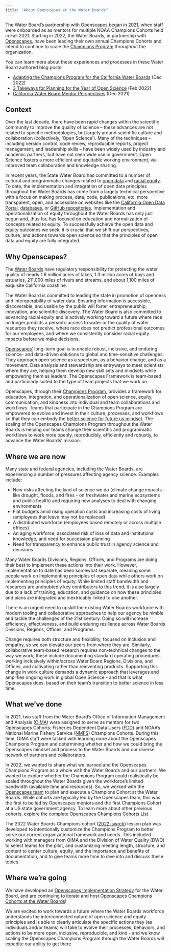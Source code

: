 ```yaml
---
title: "About Openscapes at the Water Boards"
---
```


The Water Board's partnership with Openscapes began in 2021, when staff were onboarded as as mentors for multiple NOAA Champions Cohorts held in Fall 2021. Starting in 2022, the Water Boards, in partnership with [Openscapes](https://www.openscapes.org/), have been leading their own annual Champions Cohorts and intend to continue to scale the [Champions Program](https://www.openscapes.org/champions/) throughout the organization.

You can learn more about these experiences and processes in these Water Board authored blog posts:

-   [Adapting the Champions Program for the California Water Boards](https://www.openscapes.org/blog/2022/12/02/swrcb-2022/) (Dec 2022)
-   [3 Takeways for Planning for the Year of Open Science](https://www.openscapes.org/blog/2022/02/17/esip-winter-2022/) (Feb 2022)
-   [California Water Board Mentor Perspectives](https://www.openscapes.org/blog/2021/12/07/california-waterboards-mentors/) (Dec 2021)

## Context

Over the last decade, there have been rapid changes within the scientific community to improve the quality of science -- these advances are not related to specific methodologies, but largely around scientific culture and collaboration (collectively, 'Open Science'). Many of the techniques -- including version control, code review, reproducible reports, project management, and leadership skills -- have been widely used by industry and academic partners, but have not seen wide use in government. Open Science fosters a more efficient and equitable working environment, via improved team collaboration and knowledge sharing.

In recent years, the State Water Board has committed to a number of cultural and programmatic changes related to [open data](https://www.waterboards.ca.gov/board_decisions/adopted_orders/resolutions/2018/rs2018_0032.pdf) and [racial equity](https://www.waterboards.ca.gov/racial_equity/). To date, the implementation and integration of open data principles throughout the Water Boards has come from a largely technical perspective with a focus on making process, data, code, publications, etc. more transparent, open, and accessible on websites like the [California Open Data Portal](https://data.ca.gov/), [databases](https://www.waterboards.ca.gov/resources/data_databases/), or [GitHub repositories](https://github.com/CAWaterBoardDataCenter). Implementation and operationalization of equity throughout the Water Boards has only just begun and, thus far, has focused on education and normalization of concepts related to equity. To successfully achieve the open data and equity outcomes we seek, it is crucial that we shift our perspectives, culture, and actions towards open science so that the principles of open data and equity are fully integrated.

## Why Openscapes?

The [Water Boards](https://www.waterboards.ca.gov/about_us/) have regulatory responsibility for protecting the water quality of nearly 1.6 million acres of lakes, 1.3 million acres of bays and estuaries, 211,000 miles of rivers and streams, and about 1,100 miles of exquisite California coastline.

The Water Board is committed to leading the state in promotion of openness and interoperability of water data. Ensuring information is accessible, discoverable, and usable by the public will foster entrepreneurship, innovation, and scientific discovery. The Water Board is also committed to advancing racial equity and is actively working toward a future where race no longer predicts a person's access to water or the quality of water resources they receive, where race does not predict professional outcomes for our employees, and where we consistently consider racial equity impacts before we make decisions.

[Openscapes'](https://www.openscapes.org/) long-term goal is to enable robust, inclusive, and enduring science- and data-driven solutions to global and time-sensitive challenges. They approach open science as a spectrum, as a behavior change, and as a movement. Data analysis and stewardship are entryways to meet scientists where they are, helping them develop new skill sets and mindsets while empowering them as leaders. The Openscapes Framework is team-based and particularly suited to the type of team projects that we work on.

Openscapes, through their [Champions Program](https://www.openscapes.org/champions/), provides a framework for education, integration, and operationalization of open science, equity, communication, and kindness into individual and team collaborations and workflows. Teams that participate in the Champions Program are empowered to evolve and invest in their culture, processes, and workflows so that they can embody the [better science for future us mindset](https://openscapes.github.io/series/mindset.html). The scaling of the Openscapes Champions Program throughout the Water Boards is helping our teams change their scientific and programmatic workflows to work more openly, reproducibly, efficiently and robustly, to advance the Water Boards' mission.

## Where we are now

Many state and federal agencies, including the Water Boards, are experiencing a number of pressures affecting agency science. Examples include:

-   New risks affecting the kind of science we do (climate change impacts - like drought, floods, and fires - on freshwater and marine ecosystems and public health) and requiring new analyses to deal with changing environments
-   Flat budgets amid rising operation costs and increasing costs of living (employees that leave may not be replaced)
-   A distributed workforce (employees based remotely or across multiple offices)
-   An aging workforce, associated risk of loss of data and institutional knowledge, and need for succession planning
-   Need for transparency to enhance public trust in agency science and decisions

Many Water Boards Divisions, Regions, Offices, and Programs are doing their best to implement these actions into their work. However, implementation to date has been somewhat separate, meaning some people work on implementing principles of open data while others work on implementing principles of equity. While limited staff bandwidth and resources are undoubtedly key contributors to this trend, it is also largely due to a lack of training, education, and guidance on how these principles and plans are integrated and inextricably linked to one another.

There is an urgent need to upskill the existing Water Boards workforce with modern tooling and collaborative approaches to help our agency be nimble and tackle the challenges of the 21st century. Doing so will increase efficiency, effectiveness, and build enduring resilience across Water Boards Divisions, Regions, Offices, and Programs.

Change requires both structure and flexibility, focused on inclusion and empathy, so we can elevate our peers from where they are. Similarly, collaborative team-based research requires non-technical changes to the way we work; these include documenting standard operating procedures, working inclusively within/across Water Board Regions, Divisions, and Offices, and cultivating rather than reinventing products. Supporting this change in work culture demands a dynamic approach that leverages and amplifies ongoing work in global Open Science - and that is what Openscapes does, based on their team's transition to better science in less time.

## What we've done

In 2021, two staff from the Water Board's Office of Information Management and Analysis ([OIMA](https://www.waterboards.ca.gov/resources/oima/)) were assigned to serve as mentors for two Openscapes Cohorts: Fisheries Dependent Data Users ([FDD](https://openscapes.github.io/2021-fdd)) and NOAA's National Marine Fishery Service ([NMFS](https://openscapes.github.io/2021-noaa-nmfs/)) Champions Cohorts. During this time, OIMA staff were tasked with learning more about the Openscapes Champions Program and determining whether and how we could bring the Openscapes mindset and process to the Water Boards and our diverse network of partners and collaborators.

In 2022, we wanted to share what we learned and the Openscapes Champions Program as a whole with the Water Boards and our partners. We wanted to explore whether the Champions Program could realistically be scaled throughout the Water Boards given the workforce's limited bandwidth (available time and resources). So, we worked with the [Openscapes team](https://www.openscapes.org/team/) to plan and execute a Champions Cohort at the Water Boards. While cohorts are typically led by the Openscapes team, this was the first to be led by Openscapes mentors and the first Champions Cohort at a US state government agency. To learn more about other previous cohorts, explore the complete [Openscapes Champions Cohorts List](https://openscapes.org/events#category=champions).

The 2022 Water Boards Champions cohort ([2022-swrcb](https://github.com/Openscapes/2022-swrcb)) lesson plan was developed to intentionally customize the Champions Program to better serve our current organizational framework and needs. This included working with managers from OIMA and the Division of Water Quality (DWQ) to select teams for the pilot, and customizing meeting length, structure, and content to center culture, equity, and the importance and benefits of documentation, and to give teams more time to dive into and discuss these topics.

## Where we're going

We have developed an [Openscapes Implementation Strategy](https://docs.google.com/viewer?url=https://raw.githubusercontent.com/CAWaterBoardDataCenter/swrcb-openscapes/main/SWRCB_Openscapes_Implementation_Strategy_202302.pdf) for the Water Board, and are continuing to iterate and host [Openscapes Champions Cohorts at the Water Boards](https://cawaterboarddatacenter.github.io/swrcb-openscapes/cohorts/)!

We are excited to work towards a future where the Water Boards workforce understands the interconnected nature of open science and equity principles and is able to clearly articulate the specific actions they (as individuals and/or teams) will take to evolve their processes, behaviors, and actions to be more open, inclusive, reproducible, and kind - and we know scaling the Openscapes Champions Program through the Water Boards will expedite our ability to get there.
